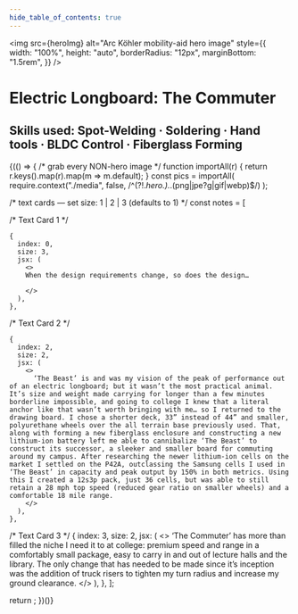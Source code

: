 ```yaml
--- 
hide_table_of_contents: true
---
```


   
<!-- Hero Image -->

<img
  src={heroImg}
  alt="Arc Köhler mobility-aid hero image"
  style={{
    width: "100%",
    height: "auto",
    borderRadius: "12px",
    marginBottom: "1.5rem",
  }}
/>
   
<!-- /* Title Block */ -->

# Electric Longboard: The Commuter

## Skills used: Spot-Welding · Soldering · Hand tools · BLDC Control · Fiberglass Forming

{(() => {
  /* grab every NON-hero image */
  function importAll(r) { return r.keys().map(r).map(m => m.default); }
  const pics = importAll(
    require.context("./media", false, /^(?!.*hero\.).*\.(png|jpe?g|gif|webp)$/)
  );

  /* text cards — set size: 1 | 2 | 3   (defaults to 1) */
  const notes = [
   
   /* Text Card 1 */
   
    {
      index: 0,
      size: 3,
      jsx: (
        <>
        When the design requirements change, so does the design…

        </>
      ),
    },
 
/* Text Card 2 */

    {
      index: 2,
      size: 2,
      jsx: (
        <>
          ‘The Beast’ is and was my vision of the peak of performance out of an electric longboard; but it wasn’t the most practical animal. It’s size and weight made carrying for longer than a few minutes borderline impossible, and going to college I knew that a literal anchor like that wasn’t worth bringing with me… so I returned to the drawing board. I chose a shorter deck, 33” instead of 44” and smaller, polyurethane wheels over the all terrain base previously used. That, along with forming a new fiberglass enclosure and constructing a new lithium-ion battery left me able to cannibalize ‘The Beast’ to construct its successor, a sleeker and smaller board for commuting around my campus. After researching the newer lithium-ion cells on the market I settled on the P42A, outclassing the Samsung cells I used in ‘The Beast’ in capacity and peak output by 150% in both metrics. Using this I created a 12s3p pack, just 36 cells, but was able to still retain a 28 mph top speed (reduced gear ratio on smaller wheels) and a comfortable 18 mile range.
        </>
      ),
    },
/* Text Card 3 */
    {
      index: 3,
      size: 2,
      jsx: (
        <>
         ‘The Commuter’ has more than filled the niche I need it to at college: premium speed and range in a comfortably small package, easy to carry in and out of lecture halls and the library. The only change that has needed to be made since it’s inception was the addition of truck risers to tighten my turn radius and increase my ground clearance.
        </>
      ),
    },
  ];

  return <GalleryFlex images={pics} textSlots={notes} />;
})()}